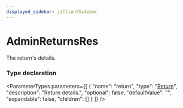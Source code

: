 ```yaml
---
displayed_sidebar: jsClientSidebar
---
```



# AdminReturnsRes

The return's details.

### Type declaration

<ParameterTypes parameters={[
  {
    "name": "return",
    "type": "[Return](../classes/internal.Return.mdx)",
    "description": "Return details.",
    "optional": false,
    "defaultValue": "",
    "expandable": false,
    "children": []
  }
]} />
